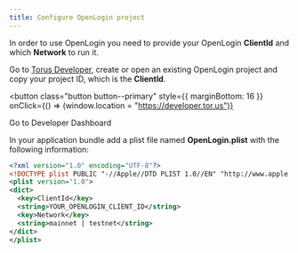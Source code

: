 ```yaml
---
title: Configure OpenLogin project
---
```


In order to use OpenLogin you need to provide your OpenLogin **ClientId** and
which **Network** to run it.

Go to [Torus Developer](https://developer.tor.us), create or open an existing
OpenLogin project and copy your project ID, which is the **ClientId**.

<button
  class="button button--primary"
  style={{ marginBottom: 16 }}
  onClick={() => (window.location = "https://developer.tor.us")}
>
  Go to Developer Dashboard
</button>

In your application bundle add a plist file named **OpenLogin.plist** with the
following information:

```xml
<?xml version="1.0" encoding="UTF-8"?>
<!DOCTYPE plist PUBLIC "-//Apple//DTD PLIST 1.0//EN" "http://www.apple.com/DTDs/PropertyList-1.0.dtd">
<plist version="1.0">
<dict>
  <key>ClientId</key>
  <string>YOUR_OPENLOGIN_CLIENT_ID</string>
  <key>Network</key>
  <string>mainnet | testnet</string>
</dict>
</plist>
```
